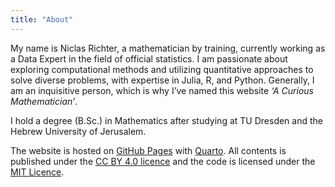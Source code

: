 ```yaml
---
title: "About"
---
```


My name is Niclas Richter, a mathematician by training, currently working as a Data Expert in the field of official statistics. I am passionate about exploring computational methods and utilizing quantitative approaches to solve diverse problems, with expertise in Julia, R, and Python. Generally, I am an inquisitive person, which is why I've named this website *'A Curious Mathematician'*.

I hold a degree (B.Sc.) in Mathematics after studying at TU Dresden and the Hebrew University of Jerusalem.

The website is hosted on [GitHub Pages](https://pages.github.com/) with
[Quarto](https://quarto.org/). All contents is published under the [CC BY 4.0 licence](https://creativecommons.org/licenses/by/4.0/legalcode) and the code is licensed under the [MIT Licence](https://opensource.org/license/mit/).
